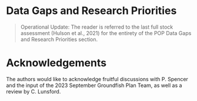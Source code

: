 # Data Gaps and Research Priorities 
> Operational Update: The reader is referred to the last full stock assessment (Hulson et al., 2021) for the entirety of the POP Data Gaps and Research Priorities section.

# Acknowledgements

The authors would like to acknowledge fruitful discussions with P. Spencer and the input of the 2023 September Groundfish Plan Team, as well as a review by C. Lunsford.